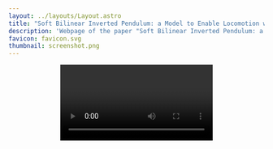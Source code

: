 ```yaml
---
layout: ../layouts/Layout.astro
title: "Soft Bilinear Inverted Pendulum: a Model to Enable Locomotion with Soft Contacts"
description: 'Webpage of the paper "Soft Bilinear Inverted Pendulum: a Model to Enable Locomotion with Soft Contacts" published in IEEE Transactions on Systems, Man, and Cybernetics: Systems.'
favicon: favicon.svg
thumbnail: screenshot.png
---
```








<Header
  title={frontmatter.title}
  authors={[
    {
      name: "Davide De Benedittis",
      url: "https://ddebenedittis.github.io/",
      institution: "University of Pisa",
      notes: ["*"],
    },
    {
      name: "Franco Angelini",
      institution: "University of Pisa",
    },
    {
      name: "Manolo Garabini",
      institution: "University of Pisa",
    },
  ]}
  conference="IEEE Transactions on Systems, Man, and Cybernetics: Systems"
  notes={[
    {
      symbol: "*",
      text: "Corresponding author: davide.debenedittis@phd.unipi.it",
    },
  ]}
  links={[
    {
      name: "Paper",
      url: "https://doi.org/10.1109/TSMC.2024.3504342",
      icon: "fa-solid:file-pdf",
    },
    {
      name: "Code",
      url: "https://github.com/ddebenedittis/control_quadrupeds_soft_contacts",
      icon: "mdi:github",
    },
    // {
    //   name: "arXiv",
    //   url: "",
    //   icon: "academicons:arxiv",
    // },
    {
      name: "Cite",
      url: "/soft_bilinear_inverted_pendulum_astro/#cite"
    }
  ]}
  />

<Video source={soft_bilinear_inverted_pendulum} />

<HighlightedSection>

## Abstract

The robotics research community has developed several effective techniques for quadrupedal locomotion.
Most of these methods ease the modeling and control problem by assuming a rigid contact between the feet and the terrain.
However, in the case of compliant terrain or robots equipped with soft feet, this assumption no longer holds, as the contact point moves and the reaction forces experience a delay.
This paper presents a novel approach for quadrupedal locomotion in the presence of soft contacts.
The control architecture consists of two blocks: upstream, the Motion Planner (MP) computes a feasible trajectory using Model Predictive Control (MPC); downstream, the Tracking Controller (TC) employs Hierarchical Optimization (HO) to achieve motion tracking.
This choice allows the control architecture to employ a large time horizon without heavily compromising the model's accuracy.
For the first time, both blocks consider the contact compliance: in the MP, the classic Linear Inverted Pendulum model is extended by proposing the Soft Bilinear Inverted Pendulum (SBIP) model; conversely, the Tracking Controller (TC) is a Whole-Body Controller (WBC) that considers the full dynamics model, including the soft contacts.
Simulations with multiple quadrupedal robots demonstrate that the proposed approach enables traversing soft terrains with improved stability and efficiency.
Furthermore, the performance benefits of including the compliance in the MP and TC are evaluated.
Finally, experiments on the SOLO12 robot walking on soft terrain validate the proposed approach's effectiveness.

</HighlightedSection>

## Introduction

Legged robots are designed to traverse a wide variety of natural terrains, including soft ground conditions such as snow, mud, and sand.
However, the majority of existing control strategies do not account for the terrain compliance, leading to reduced efficiency and performance.

This work presents a control strategy for legged robots that considers the softness of the terrain.
It adopts a two-control-blocks architecture composed of a Motion Planner (MP) and a Tracking Controller (TC).
For the first time, both blocks consider the contact compliance.
The MP uses the novel Soft Bilinear Inverted Pendulum (SBIP) model to compute a feasible trajectory for the robot.
The TC employs considers the full robot dynamics and the soft contact model, and computes the optimal joint torques using Hierarchical Optimization (HO).
The proposed approach is validated through simulations and experiments on multiple quadrupedal robots.
Additionally, the proposed approach is compared with the state-of-the-art and the effects of including the compliance in the MP and/or TC are evaluated.

<Figure caption="Block diagram of the proposed control architecture.">
    <Image source={block_diag} altText="Block diagram of the proposed control architecture." />
</Figure>

## Results

### Key Performance Indicators

The heading and lateral Root Mean Square Error (RMSE) are
<LaTeX formula="\begin{aligned} h_\mathrm{RMSE} &= \sqrt{\frac{\sum_{i=1}^{N}(v_{\mathrm{h}, i} - v_{\mathrm{h}, i}^\mathrm{des})^2}{N}}, \\ l_\mathrm{RMSE} &= \sqrt{\frac{\sum_{i=1}^{N}(v_{\mathrm{l}, i} - v_{\mathrm{l}, i}^\mathrm{des})^2}{N}} \end{aligned}" />
where <LaTeX inline formula="v_{\mathrm{h}, i}" /> and <LaTeX inline formula="v_{\mathrm{h}, i}^\mathrm{des}" /> are respectively the measured and commanded base velocity in the heading direction at the <LaTeX inline formula="i" />th instant, and similarly for the lateral direction; while <LaTeX inline formula="N" /> is the total number of measurements.

The slippage along a trajectory is computed as the integral of the feet's horizontal movements while in contact with the terrain
<LaTeX formula="\mathrm{slip} = \sum_{f = 1}^{4} {\sum_{i = 1}^{N} {c_f |v_{f, i}| \Delta t}}" />
where <LaTeX inline formula="c_f" /> is equal to <LaTeX inline formula="1" /> if the <LaTeX inline formula="f" />th foot is in contact with the terrain, and <LaTeX inline formula="0" /> otherwise; the velocity of the <LaTeX inline formula="f" />th foot at the <LaTeX inline formula="i" />th instant is <LaTeX inline formula="v_{f, i}" />.

The Cost of Transport (CoT) is computed by assuming that most of the energy is lost due to thermal effects and not due to the mechanical work of the actuators. It is computed with
<LaTeX formula="\mathrm{CoT} = \frac{\sum_{i = 1}^{n} {\vec{v}_{\mathrm{hor}, i} \cdot \vec{v}_i^\mathrm{des} / |\vec{v}_i^\mathrm{des}}|} {\sum_{i = 1}^{n} {\vec{\tau}_i^2}}" />
where <LaTeX inline formula="\vec{v}_{\mathrm{hor}, i}" /> and <LaTeX inline formula="\vec{v}_i^\mathrm{des}" /> are respectively the horizontal velocity and horizontal reference velocity at the <LaTeX inline formula="i" />th instant.

### Simulations

#### Controller Behavior

<TwoColumns>
  <Figure slot="left" caption="ANYmal C robot traversing a soft terrain.">
    <Video source={anymal_c} />
  </Figure>
  <Figure slot="right" caption="SOLO12 robot traversing a soft terrain.">
    <Video source={solo12} />
  </Figure>
</TwoColumns>

#### Performance Comparison

<Figure caption="Key Performance Indicators comparison.">
    <Image source={kpis} altText="Key Performance Indicators comparison." />
</Figure>

#### Fall Performance Comparison

<TwoColumns>
  <Figure slot="left" caption="Classic control approach.">
    <Video source={fall} />
  </Figure>
  <Figure slot="right" caption="Proposed control approach.">
    <Video source={nofall} />
  </Figure>
</TwoColumns>

### Experiments

<TwoColumns>
  <Figure slot="left" caption="Proposed approach traversing a flat soft terrain.">
    <Video source={exp0} />
  </Figure>
  <Figure slot="right" caption="Proposed approach traversing an inclined soft terrain.">
    <Video source={exp10} />
  </Figure>
</TwoColumns>

## Solution Approach

### Full Dynamics Model

The full dynamics model of a legged robot is
<LaTeX formula="
    {M}({q})\dot{{v}} + {h}({q}, {v}) = {S}^T {\tau} + {J}^T_\mathrm{c}({q}) {f}_\mathrm{c}" />
where <LaTeX inline formula="{q}" /> is the generalized coordinates vector, <LaTeX inline formula="{v}" /> is the generalized velocity vector, <LaTeX inline formula="{M}({q})" /> is the mass matrix, <LaTeX inline formula="{h}({q}, {v})" /> is the vector of Coriolis and centrifugal forces, <LaTeX inline formula="{S}" /> is the selection matrix, <LaTeX inline formula="{\tau}" /> is the joint torques vector, <LaTeX inline formula="{J}_\mathrm{c}({q})" /> is the contact Jacobian matrix, and <LaTeX inline formula="{f}_\mathrm{c}" /> is the contact forces vector.

### Soft Bilinear Inverted Pendulum

The SBIP consists in a LIP that lies on a soft surface, modeled as a linear spring-damper system in the normal direction. The dynamic equations are
<LaTeX formula="
\begin{aligned}
    \ddot{x}_\mathrm{CoM} &= \frac{g + \ddot{z}_\mathrm{CoM}}{h_\mathrm{CoM}} (x_\mathrm{CoM} - 
    x_\mathrm{ZMP}) \\
    \ddot{y}_\mathrm{CoM} &= \frac{g + \ddot{z}_\mathrm{CoM}}{h_\mathrm{CoM}} (y_\mathrm{CoM} -
    y_\mathrm{ZMP}), \\
    \ddot{z}_\mathrm{CoM} &= - \ddot{\delta} = - g + \frac{1}{m} \left( k_\mathrm{p} \delta + k_\mathrm{d} \dot{\delta} \right),
\end{aligned}
" />
where <LaTeX inline formula="x_\mathrm{CoM}" />, <LaTeX inline formula="y_\mathrm{CoM}" />, and <LaTeX inline formula="z_\mathrm{CoM}" /> are the coordinates of the Center of Mass (CoM) of the robot base, <LaTeX inline formula="x_\mathrm{ZMP}" /> and <LaTeX inline formula="y_\mathrm{ZMP}" /> are the coordinates of the ZMP, <LaTeX inline formula="g" /> is the module of the gravity acceleration, <LaTeX inline formula="m" /> is the total mass of the robot, and <LaTeX inline formula="h_\mathrm{CoM}" /> is the height of the CoM relative to the terrain. Finally, terrain deformation in the SBIP contact point is <LaTeX inline formula="\delta" />, while <LaTeX inline formula="k_\mathrm{p}" /> and <LaTeX inline formula="k_\mathrm{d}" /> are the terrain stiffness and damping, respectively.

<Figure caption="Soft Bilinear Inverted Pendulum model.">
    <Image source={sbip} altText="Soft Bilinear Inverted Pendulum model." />
</Figure>

### Motion Planner

The Motion Planner uses Model Predictive Control (MPC) to compute a feasible trajectory for the robot.
It employs a simplified model (i.e. the SBIP) and optimized over a "large" time horizon.

The MPC computes the optimal ZMP positions along a sliding window.
The base trajectory is derived from the ZMP positions and the SBIP model dynamics.
The feet trajectories are computed using a simple heuristic that utilized the ZMP positions.

### Whole-Body Controller

The Whole-Body Controller (WBC) is a Tracking Controller that computes the optimal joint torques to achieve motion tracking.
It considers the full robot dynamics model over a "short" time horizon.

A legged robot mush satisfy a wide range of constraints with different importances and potentially conflicting with each other.
Hierarchical Optimization solves this problem by solving a set of conflicting tasks while respecting an assigned priority order.

The set of tasks and their priorities are

<table>
  <thead>
    <tr>
      <th style="width:20%">Priority</th>
      <th style="width:80%">Tasks</th>
    </tr>
  </thead>
  <tbody>
    <tr style="border-bottom: 1px solid #aaa;">
      <td>1</td>
      <td>Physical consistency</td>
    </tr>
    <tr>
      <td rowspan="3">2</td>
      <td>Actuation torque limits</td>
    </tr>
    <tr>
      <td>Contact friction cone limits</td>
    </tr>
    <tr style="border-bottom: 1px solid #aaa;">
      <td>Force modulation</td>
    </tr>
    <tr style="border-bottom: 1px solid #aaa;">
      <td>3</td>
      <td>Contact constraints</td>
    </tr>
    <tr>
      <td rowspan="3">4</td>
      <td>Base linear trajectory tracking</td>
    </tr>
    <tr>
      <td>Base angular trajectory tracking</td>
    </tr>
    <tr style="border-bottom: 1px solid #aaa;">
      <td>Swing feet trajectory tracking</td>
    </tr>
    <tr>
      <td rowspan="2">5</td>
      <td>Energy minimization</td>
    </tr>
    <tr>
      <td>Contact forces minimization</td>
    </tr>
  </tbody>
</table>

Each task is formulated as a set of linear equality and inequality constraints, as follows
<LaTeX formula="\left\lbrace \begin{aligned} A_p x - b_p &= s_{\mathrm{e}, p}, \\ C_p x - d_p &\leq s_{\mathrm{i}, p}. \end{aligned} \right." />
Here, <LaTeX inline formula="x = \begin{bmatrix} \dot{v}^T & f_c^T & \delta_d^T \end{bmatrix}^T" /> is the optimization vector, where <LaTeX inline formula="\dot{v}" /> is the generalized velocity vector, <LaTeX inline formula="f_c" /> are the contact forces, and <LaTeX inline formula="\delta_d" /> are the desired terrain deformations.
Conversely, <LaTeX inline formula="s_{\mathrm{e}, p}" /> and <LaTeX inline formula="s_{\mathrm{i}, p}" /> are the equality and inequality slack variables, respectively.

## Conclusion

This paper presented a novel approach for quadrupedal locomotion in the presence of soft contacts.
The proposed control architecture consists of two blocks: the Motion Planner (MP) and the Tracking Controller (TC).
The benefits of including the compliance in the MP and TC were evaluated through simulations and experiments on multiple quadrupedal robots.

<h2 id="cite">BibTeX citation</h2>

```bibtex
@article{DeBenedittis2024Soft,
  author = {De Benedittis, Davide and Angelini, Franco and Garabini, Manolo},
  journal = {IEEE Transactions on Systems, Man, and Cybernetics: Systems}, 
  title = {Soft Bilinear Inverted Pendulum: A Model to Enable Locomotion With Soft Contacts}, 
  year = {2024},
  volume = {},
  number = {},
  pages = {1-0},
  keywords = {Legged locomotion;Quadrupedal robots;Foot;Vectors;Optimization;Computational modeling;Trajectory;Tracking;Planning;Jacobian matrices;Contacts;legged locomotion;optimal control;predictive control;quadratic programming},
  doi = {10.1109/TSMC.2024.3504342}
}
```